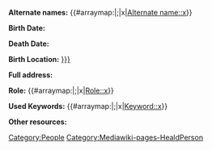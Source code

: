 <includeonly>
'''Alternate names:''' {{#arraymap:{{{Alternate names|}}}|;|x|[[Alternate name::x]]}}

'''Birth Date:'''  {{Date
  |Birth
  |Date={{{Birth Date|}}}
  |Circa={{{Birth Circa|}}}
  |Concurrence={{{Birth Concurrence}}}
  |Questionable={{{Birth Questionable}}}
  |EndDate={{{Birth Date End|}}}
  |EndCirca={{{Birth Circa End|}}}
  |EndConcurrence={{{Birth Concurrence End|}}}
  |EndQuestionable={{{Birth Questionable End|}}}
}}

'''Death Date:'''  {{Date
  |Death
  |Date={{{Death Date|}}}
  |Circa={{{Death Circa|}}}
  |Concurrence={{{Death Concurrence}}}
  |Questionable={{{Death Questionable}}}
  |EndDate={{{Death Date End|}}}
  |EndCirca={{{Death Circa End|}}}
  |EndConcurrence={{{Death Concurrence End|}}}
  |EndQuestionable={{{Death Questionable End|}}}
}}

'''Birth Location:''' [[Birth Location::{{{Birth Location|}}}]]

'''Full address:'''
{{Geolocation
  |Full address={{{Full address|}}}
  |Coordinates={{{Coordinates|}}}
  |Geolocation link={{{Geolocation link|}}}
  |inline
}}

'''Role:''' {{#arraymap:{{{Roles|}}}|;|x|[[Role::x]]}}

'''Used Keywords:''' {{#arraymap:{{{Keywords|}}}|;|x|[[Keyword::x]]}}

'''Other resources:'''
{{{Other resources|}}}

[[Category:People]]
</includeonly><noinclude>[[Category:Mediawiki-pages-HealdPerson]]</noinclude>

